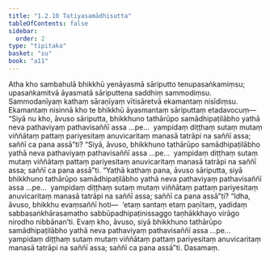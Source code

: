 ```yaml
---
title: "1.2.10 Tatiyasamādhisutta"
tableOfContents: false
sidebar:
  order: 2
type: "tipitaka"
basket: "su"
book: "a11"
---
```



<DynamicBreadcrumb />

<Division number="20" book="a11" bookNo="17" page="553">

<Paragraph number="197" book="a11">
Atha kho sambahulā bhikkhū yenāyasmā sāriputto tenupasaṅkamiṃsu; upasaṅkamitvā āyasmatā sāriputtena saddhiṃ sammodiṃsu. Sammodanīyaṃ kathaṃ sāraṇīyaṃ vītisāretvā ekamantaṃ nisīdiṃsu. Ekamantaṃ nisinnā kho te bhikkhū āyasmantaṃ sāriputtaṃ etadavocuṃ—
</Paragraph>

<Paragraph number="198" book="a11">
“Siyā nu kho, āvuso sāriputta, bhikkhuno tathārūpo samādhipaṭilābho yathā neva pathaviyaṃ pathavisaññī assa …pe…  yampidaṃ diṭṭhaṃ sutaṃ mutaṃ viññātaṃ pattaṃ pariyesitaṃ anuvicaritaṃ manasā tatrāpi na saññī assa; saññī ca pana assā”ti? “Siyā, āvuso, bhikkhuno tathārūpo samādhipaṭilābho yathā neva pathaviyaṃ pathavisaññī assa …pe…  yampidaṃ diṭṭhaṃ sutaṃ mutaṃ viññātaṃ pattaṃ pariyesitaṃ anuvicaritaṃ manasā tatrāpi na saññī assa; saññī ca pana assā”ti.
</Paragraph>

<Paragraph number="199" book="a11">
“Yathā kathaṃ pana, āvuso sāriputta, siyā bhikkhuno tathārūpo samādhipaṭilābho yathā neva pathaviyaṃ pathavisaññī assa …pe…  yampidaṃ diṭṭhaṃ sutaṃ mutaṃ viññātaṃ pattaṃ pariyesitaṃ anuvicaritaṃ manasā tatrāpi na saññī assa; saññī ca pana assā”ti?
</Paragraph>

<Paragraph number="200" book="a11">
“Idha, āvuso, bhikkhu evaṃsaññī hoti—  ‘etaṃ santaṃ etaṃ paṇītaṃ, yadidaṃ sabbasaṅkhārasamatho sabbūpadhipaṭinissaggo taṇhākkhayo virāgo nirodho nibbānan’ti. Evaṃ kho, āvuso, siyā bhikkhuno tathārūpo samādhipaṭilābho yathā neva pathaviyaṃ pathavisaññī assa …pe…  yampidaṃ diṭṭhaṃ sutaṃ mutaṃ viññātaṃ pattaṃ pariyesitaṃ anuvicaritaṃ manasā tatrāpi na saññī assa; saññī ca pana assā”ti.

</Paragraph>
</Division>

<Paragraph number="201" type="center" book="a11">
Dasamaṃ.
</Paragraph>
